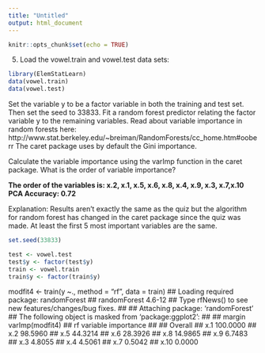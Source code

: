 ```yaml
---
title: "Untitled"
output: html_document
---
```


```r
knitr::opts_chunk$set(echo = TRUE)
```


5. Load the vowel.train and vowel.test data sets:

```r
library(ElemStatLearn)
data(vowel.train)
data(vowel.test)
```

Set the variable y to be a factor variable in both the training and test set. Then set the seed to 33833. 
Fit a random forest predictor relating the factor variable y to the remaining variables. Read about variable importance in random forests here: http://www.stat.berkeley.edu/~breiman/RandomForests/cc_home.htm#ooberr The caret package uses by default the Gini importance.

Calculate the variable importance using the varImp function in the caret package. What is the order of variable importance?

**The order of the variables is:
x.2, x.1, x.5, x.6, x.8, x.4, x.9, x.3, x.7,x.10 PCA Accuracy: 0.72**

Explanation:
Results aren’t exactly the same as the quiz but the algorithm for random forest has changed in the caret package since the quiz was made. 
At least the first 5 most important variables are the same.

```r
set.seed(33833)

test <- vowel.test
test$y <- factor(test$y)
train <- vowel.train
train$y <- factor(train$y)
```


modfit4 <- train(y ~., method = "rf", data = train)
## Loading required package: randomForest
## randomForest 4.6-12
## Type rfNews() to see new features/changes/bug fixes.
## 
## Attaching package: 'randomForest'
## The following object is masked from 'package:ggplot2':
## 
##     margin
varImp(modfit4)
## rf variable importance
## 
##       Overall
## x.1  100.0000
## x.2   98.5960
## x.5   44.3214
## x.6   28.3926
## x.8   14.9865
## x.9    6.7483
## x.3    4.8055
## x.4    4.5061
## x.7    0.5042
## x.10   0.0000


